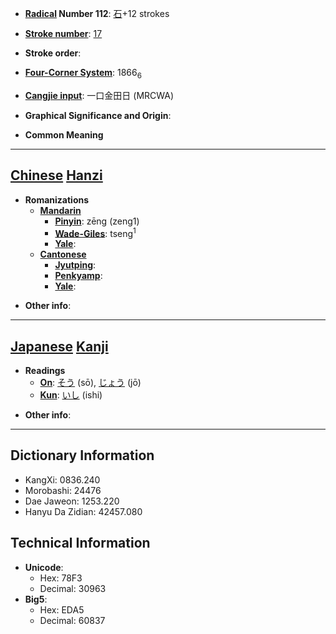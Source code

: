 * '''[[Wiktionary:Chinese radical index| Radical]] Number 112''': [[Wiktionary:Chinese radical index 石|石]]+12 strokes

* '''[[Wiktionary:Chinese total strokes index|Stroke number]]''': [[Wiktionary:Chinese total strokes index 17|17]]

* '''Stroke order''': 

* '''[[Wiktionary:Chinese four corner index|Four-Corner System]]''': 1866<sub>6</sub>

* '''[[Wiktionary:Chinese Cangjie index|Cangjie input]]''': 一口金田日 (MRCWA)

* '''Graphical Significance and Origin''': 

* '''Common Meaning'''

----

== [[Chinese]] [[Hanzi]] ==

* '''Romanizations'''
** '''[[Mandarin]]'''
*** '''[[Pinyin]]''': zēng (zeng1)
*** '''[[Wade-Giles]]''': tseng<sup>1</sup>
*** '''[[Yale]]''': 
** '''[[Cantonese]]'''
*** '''[[Jyutping]]''':
*** '''[[Penkyamp]]''': 
*** '''[[Yale]]''': 

* '''Other info''': 

----

== [[Japanese]] [[Kanji]] ==

* '''Readings'''
** '''[[On]]''': [[そう]] (sō), [[じょう]] (jō)
** '''[[Kun]]''': [[いし]] (ishi)

* '''Other info''':  

----

== Dictionary Information ==

* KangXi: 0836.240
* Morobashi: 24476
* Dae Jaweon: 1253.220
* Hanyu Da Zidian: 42457.080

== Technical Information ==

* '''Unicode''':
** Hex: 78F3
** Decimal: 30963
* '''Big5''':
** Hex: EDA5
** Decimal: 60837